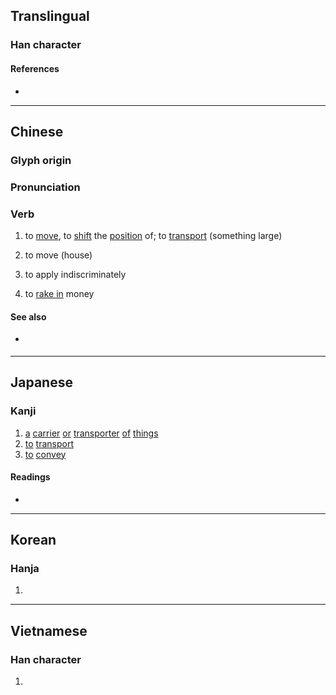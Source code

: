 {{character info/new}}
==Translingual==

===Han character===
{{Han char|rn=64|rad=手|as=10|sn=13|four=57047|canj=QHYE|ids=⿰扌般}}

====References====
* {{Han ref|kx=0448.030|dkj=12507|dj=0798.200|hdz=31933.020|uh=642C|ud=25644|bh=B768|bd=46952}}

----

==Chinese==
{{zh-forms}}

===Glyph origin===
{{Han etym}}

===Pronunciation===
{{zh-pron
|m=bān
|c=bun1
|h=pfs=pân
|mn=poaⁿ/poan/xm,zz:pan
|mn_note=poaⁿ - vernacular; poan/pan - literary
|w=1poe
|ma=y
|oc=
|cat=v
}}

===Verb===
{{zh-verb}}

# to [[move]], to [[shift]] the [[position]] of; to [[transport]] (something large)
#: {{zh-usex|搬 球門|to '''move''' the soccer goal}}
# to move (house)
#: {{zh-x|搬家|to move house}}
#: {{zh-x|搬屋|to move house|C}}
#: {{zh-x|搬走|to move away}}
# to apply indiscriminately
# {{lb|zh|slang}} to [[rake in]] money

====See also====
* {{sense|to move}} {{qualifier|Cantonese}} {{zh-l|喐|juk1|to move (something small)}}

{{zh-cat|Beginning}}

----

==Japanese==

===Kanji===
{{ja-kanji|grade=c|rs=手10}}

# [[a]] [[carrier]] [[or]] [[transporter]] [[of]] [[things]]
# [[to]] [[transport]]
# [[to]] [[convey]]

====Readings====
* {{ja-readings|goon=[[ばん]] (ban)|kanon=[[はん]] (han)|kun=[[うつす]] (utsusu), [[はこぶ]] (hakobu)}}

----

==Korean==

===Hanja===
{{ko-hanja|hangeul=반|eumhun=|mr=pan|y=pan}}

# {{defn|lang=ko|sort=手10}}

----

==Vietnamese==

===Han character===
{{vi-hantu|rs=手10|bưng}}

# {{defn|lang=vi|sort=手10}}